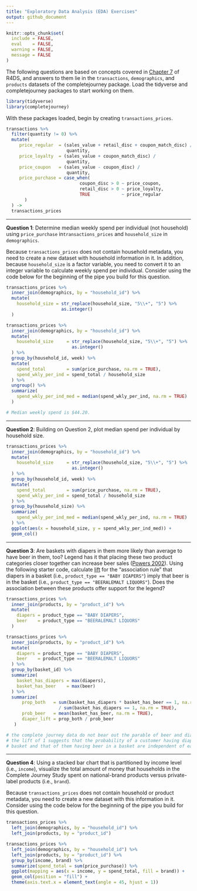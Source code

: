 ```yaml
---
title: "Exploratory Data Analysis (EDA) Exercises"
output: github_document
---
```


```r
knitr::opts_chunk$set(
  include = FALSE,
  eval    = FALSE,
  warning = FALSE, 
  message = FALSE
)
```

The following questions are based on concepts covered in [Chapter 7][chapter 7]
of R4DS, and answers to them lie in the `transactions`, `demographics`, and
`products` datasets of the completejourney package. Load the tidyverse and
completejourney packages to start working on them.

```r
library(tidyverse)
library(completejourney)
```

With these packages loaded, begin by creating `transactions_prices`.

```r
transactions %>% 
  filter(quantity != 0) %>%
  mutate(
     price_regular  = (sales_value + retail_disc + coupon_match_disc) /
                       quantity,
     price_loyalty  = (sales_value + coupon_match_disc) / 
                       quantity,
     price_coupon   = (sales_value - coupon_disc) / 
                       quantity,
     price_purchase = case_when(
                            coupon_disc > 0 ~ price_coupon, 
                            retail_disc > 0 ~ price_loyalty,
                            TRUE            ~ price_regular
       )
  ) -> 
  transactions_prices
```

---

**Question 1**: Determine median weekly spend per individual (not household)
using `price_purchase` in`transactions_prices` and `household_size` in
`demographics`.

Because `transactions_prices` does not contain household metadata, you need to
create a new dataset with household information in it. In addition, because
`household_size` is a factor variable, you need to convert it to an integer
variable to calculate weekly spend per individual. Consider using the code below
for the beginning of the pipe you build for this question.

```r
transactions_prices %>%
  inner_join(demographics, by = "household_id") %>% 
  mutate(
    household_size = str_replace(household_size, "5\\+", "5") %>% 
                     as.integer()
  )
```

```r
transactions_prices %>%
  inner_join(demographics, by = "household_id") %>% 
  mutate(
    household_size     = str_replace(household_size, "5\\+", "5") %>% 
                         as.integer()
  ) %>% 
  group_by(household_id, week) %>%
  mutate(
    spend_total        = sum(price_purchase, na.rm = TRUE),
    spend_wkly_per_ind = spend_total / household_size
  ) %>% 
  ungroup() %>% 
  summarize(
    spend_wkly_per_ind_med = median(spend_wkly_per_ind, na.rm = TRUE)
  )

# Median weekly spend is $44.20.
```

---

**Question 2**: Building on Question 2, plot median spend per individual by
household size.

```r
transactions_prices %>%
  inner_join(demographics, by = "household_id") %>% 
  mutate(
    household_size     = str_replace(household_size, "5\\+", "5") %>% 
                         as.integer()
  ) %>% 
  group_by(household_id, week) %>%
  mutate(
    spend_total        = sum(price_purchase, na.rm = TRUE),
    spend_wkly_per_ind = spend_total / household_size
  ) %>% 
  group_by(household_size) %>% 
  summarize(
    spend_wkly_per_ind_med = median(spend_wkly_per_ind, na.rm = TRUE)
  ) %>% 
  ggplot(aes(x = household_size, y = spend_wkly_per_ind_med)) +
  geom_col()
```

---

**Question 3**: Are baskets with diapers in them more likely than average to
have beer in them, too? Legend has it that placing these two product categories
closer together can increase beer sales ([Powers 2002][Powers 2002]). Using the
following starter code, calculate [lift][Wikipedia, lift] for the "association
rule" that diapers in a basket (i.e., `product_type == "BABY DIAPERS"`) imply
that beer is in the basket (i.e., `product_type == "BEERALEMALT LIQUORS"`). Does
the association between these products offer support for the legend?

```r
transactions_prices %>% 
  inner_join(products, by = "product_id") %>% 
  mutate(
    diapers = product_type == "BABY DIAPERS", 
    beer    = product_type == "BEERALEMALT LIQUORS"
  )
```

```r
transactions_prices %>% 
  inner_join(products, by = "product_id") %>% 
  mutate(
    diapers = product_type == "BABY DIAPERS", 
    beer    = product_type == "BEERALEMALT LIQUORS"
  ) %>% 
  group_by(basket_id) %>%
  summarize(
    basket_has_diapers = max(diapers), 
    basket_has_beer    = max(beer)
  ) %>% 
  summarize(
      prop_both   = sum(basket_has_diapers * basket_has_beer == 1, na.rm = TRUE) 
                    / sum(basket_has_diapers == 1, na.rm = TRUE),
      prob_beer   = mean(basket_has_beer, na.rm = TRUE),
      diaper_lift = prop_both / prob_beer
   )

# the complete journey data do not bear out the parable of beer and diapers, as
# the lift of 1 suggests that the probability of a customer having diapers in a
# basket and that of them having beer in a basket are independent of each other.
```

---

**Question 4**: Using a stacked bar chart that is partitioned by income level
(i.e., `income`), visualize the total amount of money that households in the
Complete Journey Study spent on national-brand products versus private-label
products (i.e., `brand`).

Because `transactions_prices` does not contain household or product metadata,
you need to create a new dataset with this information in it. Consider using the
code below for the beginning of the pipe you build for this question.

```r
transactions_prices %>% 
  left_join(demographics, by = "household_id") %>% 
  left_join(products, by = "product_id")
```

```r
transactions_prices %>% 
  left_join(demographics, by = "household_id") %>% 
  left_join(products, by = "product_id") %>% 
  group_by(income, brand) %>%
  summarize(spend_total = sum(price_purchase)) %>% 
  ggplot(mapping = aes(x = income, y = spend_total, fill = brand)) +
  geom_col(position = "fill") + 
  theme(axis.text.x = element_text(angle = 45, hjust = 1))
```

[chapter 7]: http://r4ds.had.co.nz/exploratory-data-analysis.html
[Powers 2002]: https://www.theregister.co.uk/2006/08/15/beer_diapers/
[Wikipedia, lift]: https://en.wikipedia.org/wiki/Lift_(data_mining)